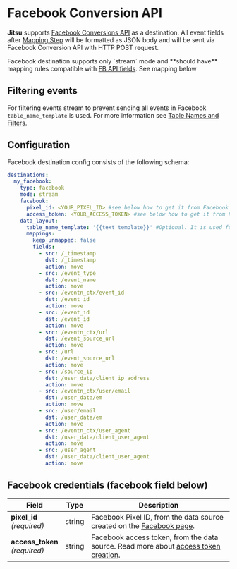 
# Facebook Conversion API



**Jitsu** supports [Facebook Conversions API](https://developers.facebook.com/docs/marketing-api/conversions-api/) as a
destination. All event fields after [Mapping Step](/docs/how-it-works/architecture#mapping-step) will be formatted as JSON body and will be sent via Facebook Conversion API with HTTP POST request.

<Hint>
    Facebook destination supports only `stream` mode and **should have** mapping rules compatible with
    <a href="https://developers.facebook.com/docs/marketing-api/conversions-api/using-the-api">FB API fields</a>. See mapping below
</Hint>


## Filtering events

For filtering events stream to prevent sending all events in Facebook `table_name_template` is used.
For more information see [Table Names and Filters](/docs/configuration/table-names-and-filters).

## Configuration

Facebook destination config consists of the following schema:

```yaml
destinations:
  my_facebook:
    type: facebook
    mode: stream
    facebook:
      pixel_id: <YOUR_PIXEL_ID> #see below how to get it from Facebook
      access_token: <YOUR_ACCESS_TOKEN> #see below how to get it from Facebook
    data_layout:
      table_name_template: '{{text template}}' #Optional. It is used for filtering events.
      mappings:
        keep_unmapped: false
        fields:
          - src: /_timestamp
            dst: /_timestamp
            action: move
          - src: /event_type
            dst: /event_name
            action: move
          - src: /eventn_ctx/event_id
            dst: /event_id
            action: move
          - src: /event_id
            dst: /event_id
            action: move
          - src: /eventn_ctx/url
            dst: /event_source_url
            action: move
          - src: /url
            dst: /event_source_url
            action: move
          - src: /source_ip
            dst: /user_data/client_ip_address
            action: move
          - src: /eventn_ctx/user/email
            dst: /user_data/em
            action: move
          - src: /user/email
            dst: /user_data/em
            action: move
          - src: /eventn_ctx/user_agent
            dst: /user_data/client_user_agent
            action: move
          - src: /user_agent
            dst: /user_data/client_user_agent
            action: move
```

## Facebook credentials (facebook field below)

<table>
    <thead>
    <tr>
        <th>Field</th>
        <th>Type</th>
        <th>Description</th>
    </tr>
    </thead>
    <tbody>
    <tr>
        <td>
            <b>pixel_id</b>
            <br />
            <em>(required)</em>
        </td>
        <td>string</td>
        <td>Facebook Pixel ID, from the data source created on the <a href="https://www.facebook.com/ads/manager/pixel/facebook_pixel/">Facebook page</a>.</td>
    </tr>
    <tr>
        <td>
            <b>access_token</b>
            <br />
            <em>(required)</em>
        </td>
        <td>string</td>
        <td>Facebook access token, from the data source. Read more about <a href="https://developers.facebook.com/docs/marketing-api/conversions-api/get-started#via-events-manager">access token
            creation</a>.
        </td>
    </tr>
    </tbody>
</table>

